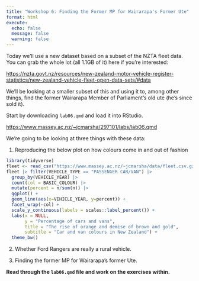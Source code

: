 ```yaml
---
title: "Workshop 6: Finding the Former MP for Wairarapa's Former Ute"
format: html
execute:
  echo: false
  message: false
  warning: false
---
```


Today we'll use a new dataset based on a subset of the NZTA fleet data. You can grab the whole lot (all 1.1GB of it) here if you're interested:

[https://nzta.govt.nz/resources/new-zealand-motor-vehicle-register-statistics/new-zealand-vehicle-fleet-open-data-sets/#data](https://nzta.govt.nz/resources/new-zealand-motor-vehicle-register-statistics/new-zealand-vehicle-fleet-open-data-sets/#data)

We'll be looking at a smaller subset of this and using it to, among other things, find the former Wairarapa Member of Parliament's old ute (he's since sold it).

Start by downloading `lab06.qmd` and load it into RStudio.

[https://www.massey.ac.nz/~jcmarsha/297101/labs/lab06.qmd](https://www.massey.ac.nz/~jcmarsha/297101/labs/lab06.qmd)

We're going to be looking at three things with these data:

1. Reproducing the below plot on how colours come in and out of fashion

```r
library(tidyverse)
fleet <- read_csv("https://www.massey.ac.nz/~jcmarsha/data/fleet.csv.gz")
fleet |> filter(VEHICLE_TYPE == "PASSENGER CAR/VAN") |>
  group_by(VEHICLE_YEAR) |>
  count(col = BASIC_COLOUR) |>
  mutate(percent = n/sum(n)) |>
  ggplot() +
  geom_line(aes(x=VEHICLE_YEAR, y=percent)) +
  facet_wrap(~col) +
  scale_y_continuous(labels = scales::label_percent()) +
  labs(x = NULL,
       y = "Percentage of cars and vans",
       title = "The rise of orange and demise of brown and gold",
       subtitle = "Car and van colours in New Zealand") +
  theme_bw()
```

2. Whether Ford Rangers are really a rural vehicle.

3. Finding the former MP for Wairarapa's former Ute.

**Read through the `lab06.qmd` file and work on the exercises within.**
